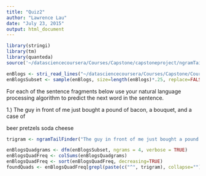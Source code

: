 ```yaml
---
title: "Quiz2"
author: "Lawrence Lau"
date: "July 23, 2015"
output: html_document
---
```


```r
library(stringi)
library(tm)
library(quanteda)
source('~/datasciencecoursera/Courses/Capstone/capstoneproject/ngramTailFinder.R')

enBlogs <- stri_read_lines("~/datasciencecoursera/Courses/Capstone/Coursera-SwiftKey/final/en_US/en_US.blogs.txt") #user 3.437, system .496, elapsed 3.982
enBlogsSubset <- sample(enBlogs, size=length(enBlogs)*.25, replace=FALSE) 
```

For each of the sentence fragments below use your natural language processing algorithm to predict the next word in the sentence. 

1.) The guy in front of me just bought a pound of bacon, a bouquet, and a case of


beer
pretzels
soda
cheese

```r
trigram <- ngramTailFinder("The guy in front of me just bought a pound of bacon, a bouquet, and a case of", 3)

enBlogsQuadgrams <- dfm(enBlogsSubset, ngrams = 4, verbose = TRUE)
enBlogsQuadFreq <- colSums(enBlogsQuadgrams)
enBlogsQuadFreq <- sort(enBlogsQuadFreq, decreasing=TRUE) 
foundQuads <- enBlogsQuadFreq[grepl(paste(c("^", trigram), collapse=""),names(enBlogsQuadFreq))]

```




